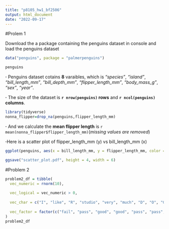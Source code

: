 ```yaml
---
title: "p8105_hw1_bf2506"
output: html_document
date: "2022-09-17"
---
```

#Prolem 1


Download the a package containing the penguins dataset in console and  load the penguins dataset
```r
data("penguins", package = "palmerpenguins")
```

```r
penguins
```

**·** Penguins dataset cotains **8** varaibles, which is *"species"*, *"island"*, *"bill_length_mm"*, *"bill_depth_mm"*, *"flipper_length_mm"*, *"body_mass_g"*, *"sex"*, *"year"*.

**·** The size of the dataset is **`r nrow(penguins)` rows** and **`r ncol(penguins)` columns**.


```r
library(tidyverse)
nonna_flipper=drop_na(penguins,flipper_length_mm)
```

**·** And we calculate the **mean flipper length** is `r  mean(nonna_flipper$flipper_length_mm)`(*missing values are removed*)

**·**Here is a scatter plot of flipper_length_mm (y) vs bill_length_mm (x)

```r

ggplot(penguins, aes(x = bill_length_mm, y = flipper_length_mm, color = species)) + geom_point()

ggsave("scatter_plot.pdf", height = 4, width = 6)
```

#Problem 2

```r
problem2_df = tibble(
  vec_numeric = rnorm(10),
  
  vec_logical = vec_numeric > 0,
  
  vec_char = c("I", "like", "R", "studio", "very", "much", "D", "O", "G", "E"),
  
  vec_factor = factor(c("fail", "pass", "good", "good", "pass", "pass", "fail", "good", "good", "good"))
)
problem2_df
```

